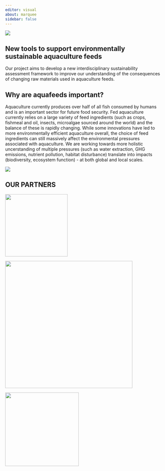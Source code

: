 ```yaml
---
editor: visual
about: marquee
sidebar: false
---
```


::: {#shutterstock .column-screen}
![](banner.jpg){fig-align="center"}
:::

## **New tools to support environmentally sustainable aquaculture feeds**

Our project aims to develop a new interdisciplinary sustainability assessment framework to improve our understanding of the consequences of changing raw materials used in aquaculture feeds.

## **Why are aquafeeds important?**
:::{layout-ncol="2"}

Aquaculture currently produces over half of all fish consumed by humans and is an important sector for future food security. Fed aquaculture currently relies on a large variety of feed ingredients (such as crops, fishmeal and oil, insects, microalgae sourced around the world) and the balance of these is rapidly changing. While some innovations have led to more environmentally efficient aquaculture overall, the choice of feed ingredients can still massively affect the environmental pressures associated with aquaculture. We are working towards more holistic uncerstanding of multiple pressures (such as water extraction, GHG emissions, nutrient pollution, habitat disturbance) translate into impacts (biodiversity, ecosystem function) - at both global and local scales.

![](images/feed-throw.jpg){fig-align="right}
:::


## OUR PARTNERS

::: {layout-ncol="3"}
![](biomar_logo_2023.png){width="200"}

![](manchesteruni.gif){width="408"}

![](UC_Santa_Barbara_Seal.png){width="236"}
:::
